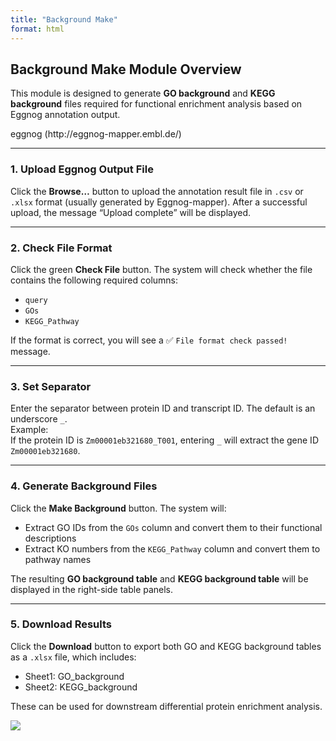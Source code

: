 ---
title: "Background Make"
format: html
---

## Background Make Module Overview

This module is designed to generate **GO background** and **KEGG background** files required for functional enrichment analysis based on Eggnog annotation output.

eggnog (http://eggnog-mapper.embl.de/)

------------------------------------------------------------------------

### 1. Upload Eggnog Output File

Click the **Browse...** button to upload the annotation result file in `.csv` or `.xlsx` format (usually generated by Eggnog-mapper). After a successful upload, the message "Upload complete" will be displayed.

------------------------------------------------------------------------

### 2. Check File Format

Click the green **Check File** button. The system will check whether the file contains the following required columns:

-   `query`
-   `GOs`
-   `KEGG_Pathway`

If the format is correct, you will see a ✅ `File format check passed!` message.

------------------------------------------------------------------------

### 3. Set Separator

Enter the separator between protein ID and transcript ID. The default is an underscore `_`.\
Example:\
If the protein ID is `Zm00001eb321680_T001`, entering `_` will extract the gene ID `Zm00001eb321680`.

------------------------------------------------------------------------

### 4. Generate Background Files

Click the **Make Background** button. The system will:

-   Extract GO IDs from the `GOs` column and convert them to their functional descriptions
-   Extract KO numbers from the `KEGG_Pathway` column and convert them to pathway names

The resulting **GO background table** and **KEGG background table** will be displayed in the right-side table panels.

------------------------------------------------------------------------

### 5. Download Results

Click the **Download** button to export both GO and KEGG background tables as a `.xlsx` file, which includes:

-   Sheet1: GO_background
-   Sheet2: KEGG_background

These can be used for downstream differential protein enrichment analysis.

![](https://pic1.imgdb.cn/item/68c81a46c5157e1a8807d98c.png)
